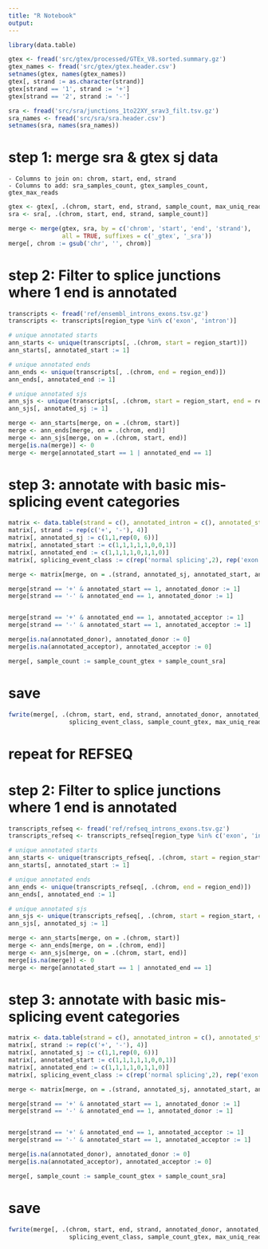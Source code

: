 ```yaml
---
title: "R Notebook"
output: 
---
```


```r
library(data.table)
```

```r
gtex <- fread('src/gtex/processed/GTEx_V8.sorted.summary.gz')
gtex_names <- fread('src/gtex/gtex.header.csv')
setnames(gtex, names(gtex_names))
gtex[, strand := as.character(strand)]
gtex[strand == '1', strand := '+']
gtex[strand == '2', strand := '-']

sra <- fread('src/sra/junctions_1to22XY_srav3_filt.tsv.gz')
sra_names <- fread('src/sra/sra.header.csv')
setnames(sra, names(sra_names))
```



# step 1: merge sra & gtex sj data
	- Columns to join on: chrom, start, end, strand
	- Columns to add: sra_samples_count, gtex_samples_count, gtex_max_reads

```r
gtex <- gtex[, .(chrom, start, end, strand, sample_count, max_uniq_reads, max_multi_reads)]
sra <- sra[, .(chrom, start, end, strand, sample_count)]
```


```r
merge <- merge(gtex, sra, by = c('chrom', 'start', 'end', 'strand'), 
               all = TRUE, suffixes = c('_gtex', '_sra'))
merge[, chrom := gsub('chr', '', chrom)]
```

# step 2: Filter to splice junctions where 1 end is annotated

```r
transcripts <- fread('ref/ensembl_introns_exons.tsv.gz')
transcripts <- transcripts[region_type %in% c('exon', 'intron')]

# unique annotated starts
ann_starts <- unique(transcripts[, .(chrom, start = region_start)])
ann_starts[, annotated_start := 1]

# unique annotated ends
ann_ends <- unique(transcripts[, .(chrom, end = region_end)])
ann_ends[, annotated_end := 1]

# unique annotated sjs
ann_sjs <- unique(transcripts[, .(chrom, start = region_start, end = region_end)])
ann_sjs[, annotated_sj := 1]
```

```r
merge <- ann_starts[merge, on = .(chrom, start)]
merge <- ann_ends[merge, on = .(chrom, end)]
merge <- ann_sjs[merge, on = .(chrom, start, end)]
merge[is.na(merge)] <- 0
merge <- merge[annotated_start == 1 | annotated_end == 1]
```


# step 3: annotate with basic mis-splicing event categories

```r
matrix <- data.table(strand = c(), annotated_intron = c(), annotated_start = c(), annotated_end = c(), splicing_event_class = c())
matrix[, strand := rep(c('+', '-'), 4)]
matrix[, annotated_sj := c(1,1,rep(0, 6))]
matrix[, annotated_start := c(1,1,1,1,1,0,0,1)]
matrix[, annotated_end := c(1,1,1,1,0,1,1,0)]
matrix[, splicing_event_class := c(rep('normal splicing',2), rep('exon skipping', 2), rep('cryptic acceptor', 2), rep('cryptic donor', 2))]

merge <- matrix[merge, on = .(strand, annotated_sj, annotated_start, annotated_end)]
```

```r
merge[strand == '+' & annotated_start == 1, annotated_donor := 1]
merge[strand == '-' & annotated_end == 1, annotated_donor := 1]


merge[strand == '+' & annotated_end == 1, annotated_acceptor := 1]
merge[strand == '-' & annotated_start == 1, annotated_acceptor := 1]

merge[is.na(annotated_donor), annotated_donor := 0]
merge[is.na(annotated_acceptor), annotated_acceptor := 0]
```

```r
merge[, sample_count := sample_count_gtex + sample_count_sra]
```

# save
```r
fwrite(merge[, .(chrom, start, end, strand, annotated_donor, annotated_acceptor, 
                 splicing_event_class, sample_count_gtex, max_uniq_reads, sample_count_sra, sample_count)], 'src/junctions_merged_processed_ensembl.tsv.gz')
```




# repeat for REFSEQ

# step 2: Filter to splice junctions where 1 end is annotated


```r
transcripts_refseq <- fread('ref/refseq_introns_exons.tsv.gz')
transcripts_refseq <- transcripts_refseq[region_type %in% c('exon', 'intron')]

# unique annotated starts
ann_starts <- unique(transcripts_refseq[, .(chrom, start = region_start)])
ann_starts[, annotated_start := 1]

# unique annotated ends
ann_ends <- unique(transcripts_refseq[, .(chrom, end = region_end)])
ann_ends[, annotated_end := 1]

# unique annotated sjs
ann_sjs <- unique(transcripts_refseq[, .(chrom, start = region_start, end = region_end)])
ann_sjs[, annotated_sj := 1]
```


```r
merge <- ann_starts[merge, on = .(chrom, start)]
merge <- ann_ends[merge, on = .(chrom, end)]
merge <- ann_sjs[merge, on = .(chrom, start, end)]
merge[is.na(merge)] <- 0
merge <- merge[annotated_start == 1 | annotated_end == 1]
```


# step 3: annotate with basic mis-splicing event categories

```r
matrix <- data.table(strand = c(), annotated_intron = c(), annotated_start = c(), annotated_end = c(), splicing_event_class = c())
matrix[, strand := rep(c('+', '-'), 4)]
matrix[, annotated_sj := c(1,1,rep(0, 6))]
matrix[, annotated_start := c(1,1,1,1,1,0,0,1)]
matrix[, annotated_end := c(1,1,1,1,0,1,1,0)]
matrix[, splicing_event_class := c(rep('normal splicing',2), rep('exon skipping', 2), rep('cryptic acceptor', 2), rep('cryptic donor', 2))]

merge <- matrix[merge, on = .(strand, annotated_sj, annotated_start, annotated_end)]
```


```r
merge[strand == '+' & annotated_start == 1, annotated_donor := 1]
merge[strand == '-' & annotated_end == 1, annotated_donor := 1]


merge[strand == '+' & annotated_end == 1, annotated_acceptor := 1]
merge[strand == '-' & annotated_start == 1, annotated_acceptor := 1]

merge[is.na(annotated_donor), annotated_donor := 0]
merge[is.na(annotated_acceptor), annotated_acceptor := 0]
```

```r
merge[, sample_count := sample_count_gtex + sample_count_sra]
```

# save
```r
fwrite(merge[, .(chrom, start, end, strand, annotated_donor, annotated_acceptor, 
                 splicing_event_class, sample_count_gtex, max_uniq_reads, sample_count_sra, sample_count)], 'src/junctions_merged_processed_refseq.tsv.gz')
```








